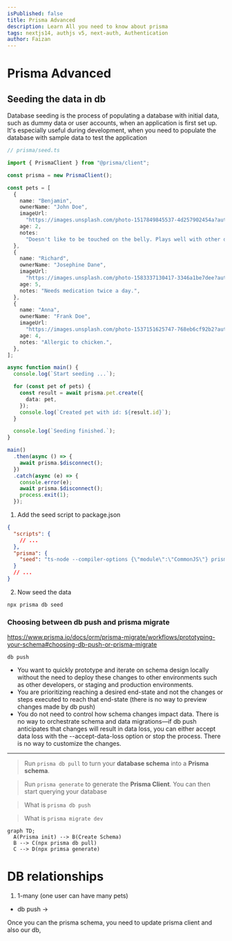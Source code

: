 ```yaml
---
isPublished: false
title: Prisma Advanced
description: Learn All you need to know about prisma
tags: nextjs14, authjs v5, next-auth, Authentication
author: Faizan
---
```


# Prisma Advanced

## Seeding the data in db

Database seeding is the process of populating a database with initial data, such as dummy data or user accounts, when an application is first set up. It's especially useful during development, when you need to populate the database with sample data to test the application

```ts
// prisma/seed.ts

import { PrismaClient } from "@prisma/client";

const prisma = new PrismaClient();

const pets = [
  {
    name: "Benjamin",
    ownerName: "John Doe",
    imageUrl:
      "https://images.unsplash.com/photo-1517849845537-4d257902454a?auto=format&fit=crop&q=100&w=1935&ixlib=rb-4.0.3&ixid=M3wxMjA3fDB8MHxwaG90by1wYWdlfHx8fGVufDB8fHx8fA%3D%3D",
    age: 2,
    notes:
      "Doesn't like to be touched on the belly. Plays well with other dogs.",
  },
  {
    name: "Richard",
    ownerName: "Josephine Dane",
    imageUrl:
      "https://images.unsplash.com/photo-1583337130417-3346a1be7dee?auto=format&fit=crop&q=100&w=1964&ixlib=rb-4.0.3&ixid=M3wxMjA3fDB8MHxwaG90by1wYWdlfHx8fGVufDB8fHx8fA%3D%3D",
    age: 5,
    notes: "Needs medication twice a day.",
  },
  {
    name: "Anna",
    ownerName: "Frank Doe",
    imageUrl:
      "https://images.unsplash.com/photo-1537151625747-768eb6cf92b2?auto=format&fit=crop&q=100&w=1970&ixlib=rb-4.0.3&ixid=M3wxMjA3fDB8MHxwaG90by1wYWdlfHx8fGVufDB8fHx8fA%3D%3D",
    age: 4,
    notes: "Allergic to chicken.",
  },
];

async function main() {
  console.log(`Start seeding ...`);

  for (const pet of pets) {
    const result = await prisma.pet.create({
      data: pet,
    });
    console.log(`Created pet with id: ${result.id}`);
  }

  console.log(`Seeding finished.`);
}

main()
  .then(async () => {
    await prisma.$disconnect();
  })
  .catch(async (e) => {
    console.error(e);
    await prisma.$disconnect();
    process.exit(1);
  });
```

1. Add the seed script to package.json

```json
{
  "scripts": {
    // ...
  },
  "prisma": {
    "seed": "ts-node --compiler-options {\"module\":\"CommonJS\"} prisma/seed.ts"
  }
  // ...
}
```

2. Now seed the data

```
npx prisma db seed
```

### Choosing between db push and prisma migrate

https://www.prisma.io/docs/orm/prisma-migrate/workflows/prototyping-your-schema#choosing-db-push-or-prisma-migrate

`db push`

- You want to quickly prototype and iterate on schema design locally without the need to deploy these changes to other environments such as other developers, or staging and production environments.
- You are prioritizing reaching a desired end-state and not the changes or steps executed to reach that end-state (there is no way to preview changes made by db push)
- You do not need to control how schema changes impact data. There is no way to orchestrate schema and data migrations—if db push anticipates that changes will result in data loss, you can either accept data loss with the --accept-data-loss option or stop the process. There is no way to customize the changes.

---

> Run `prisma db pull` to turn your **database schema** into a **Prisma schema**.

> Run `prisma generate` to generate the **Prisma Client**. You can then start querying your database

> What is `prisma db push`

> What is `prisma migrate dev `

```mermaid
graph TD;
  A(Prisma init) --> B(Create Schema)
  B --> C(npx prisma db pull)
  C --> D(npx primsa generate)
```

# DB relationships

1. 1-many (one user can have many pets)

- db push ->

>

Once you can the prisma schema, you need to update prisma client and also our db,
